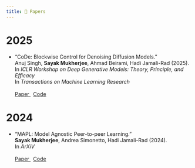 ```yaml
---
title: 📝 Papers
---
```


<!-- references -->

# 2025

- "CoDe: Blockwise Control for Denoising Diffusion Models."  
Anuj Singh, **Sayak Mukherjee**, Ahmad Beirami, Hadi Jamali-Rad (2025).     
In *ICLR Workshop on Deep Generative Models: Theory, Principle, and Efficacy*  
In *Transactions on Machine Learning Research*   
&nbsp;      
<a class="btn btn-primary btn-sm mr-4" href="https://arxiv.org/abs/2502.00968" style="margin-right:0.5em"> Paper </a> <a class="btn btn-light btn-sm" href="https://github.com/anujinho/code" style="margin-right:0.5em"> Code </a> 

# 2024

- "MAPL: Model Agnostic Peer-to-peer Learning."     
**Sayak Mukherjee**, Andrea Simonetto, Hadi Jamali-Rad (2024).      
In *ArXiV*       
&nbsp;      
<a class="btn btn-primary btn-sm" href="https://arxiv.org/abs/2403.19792" style="margin-right:0.5em"> Paper </a> <a class="btn btn-light btn-sm" href="https://github.com/SayakMukherjee/MAPL" style="margin-right:0.5em"> Code </a> 
